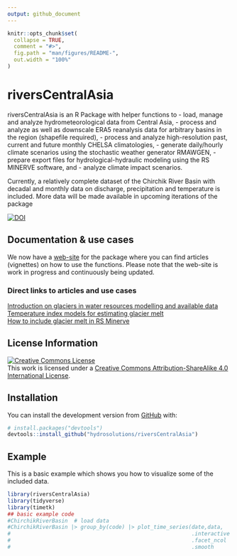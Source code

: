 ```yaml
---
output: github_document
---
```


<!-- README.md is generated from README.Rmd. Please edit that file -->

```r
knitr::opts_chunk$set(
  collapse = TRUE,
  comment = "#>",
  fig.path = "man/figures/README-",
  out.width = "100%"
)
```

# riversCentralAsia

<!-- badges: start -->
<!-- badges: end -->

riversCentralAsia is an R Package with helper functions to 
- load, manage and analyze hydrometeorological data from Central Asia,
- process and analyze as well as downscale ERA5 reanalysis data for arbitrary basins in the region (shapefile required),
- process and analyze high-resolution past, current and future monthly CHELSA climatologies,
- generate daily/hourly climate scenarios using the stochastic weather generator RMAWGEN,
- prepare export files for hydrological-hydraulic modeling using the RS MINERVE software, and 
- analyze climate impact scenarios.

Currently, a relatively complete dataset of the Chirchik River Basin with decadal and monthly data on discharge, precipitation and temperature is included. More data will be made available in upcoming iterations of the package

[![DOI](https://zenodo.org/badge/DOI/10.5281/zenodo.4667422.svg)](https://doi.org/10.5281/zenodo.4667422)

## Documentation & use cases
We now have a [web-site](https://hydrosolutions.github.io/riversCentralAsia/index.html) for the package where you can find articles (vignettes) on how to use the functions. Please note that the web-site is work in progress and continuously being updated.  

### Direct links to articles and use cases
[Introduction on glaciers in water resources modelling and available data](https://hydrosolutions.github.io/riversCentralAsia/articles/glaciers-01-intro.html)  
[Temperature index models for estimating glacier melt](https://hydrosolutions.github.io/riversCentralAsia/articles/glaciers-02-DDMWB.html)  
[How to include glacier melt in RS Minerve](https://hydrosolutions.github.io/riversCentralAsia/articles/glaciers-04-glaciers-RSM.html)



## License Information

<a rel="license" href="http://creativecommons.org/licenses/by-sa/4.0/"><img alt="Creative Commons License" style="border-width:0" src="https://i.creativecommons.org/l/by-sa/4.0/88x31.png" /></a><br />This work is licensed under a <a rel="license" href="http://creativecommons.org/licenses/by-sa/4.0/">Creative Commons Attribution-ShareAlike 4.0 International License</a>.

## Installation

You can install the development version from [GitHub](https://github.com/) with:

``` r
# install.packages("devtools")
devtools::install_github("hydrosolutions/riversCentralAsia")
```
## Example

This is a basic example which shows you how to visualize some of the included data.

```r
library(riversCentralAsia)
library(tidyverse)
library(timetk)
## basic example code
#ChirchikRiverBasin  # load data
#ChirchikRiverBasin |> group_by(code) |> plot_time_series(date,data,
#                                                         .interactive = FALSE,
#                                                         .facet_ncol  = 2,
#                                                         .smooth      = FALSE)
```

